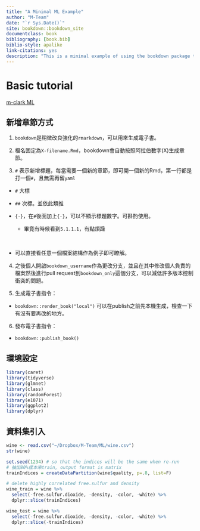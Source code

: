 ```yaml
--- 
title: "A Minimal ML Example"
author: "M-Team"
date: "`r Sys.Date()`"
site: bookdown::bookdown_site
documentclass: book
bibliography: [book.bib]
biblio-style: apalike
link-citations: yes
description: "This is a minimal example of using the bookdown package to build-up a ML reference book. The output format for this example is bookdown::gitbook."
---
```


# Basic tutorial

[m-clark ML](https://m-clark.github.io/introduction-to-machine-learning/preface.html)

## 新增章節方式

1. `bookdown`是稍微改良強化的`rmarkdown`，可以用來生成電子書。

2. 檔名固定為`X-filename.Rmd`，bookdown會自動按照阿拉伯數字(X)生成章節。

3. `#` 表示新增標題，每當需要一個新的章節，即可開一個新的Rmd，第一行都是打一個`#`，且無需再留`yaml`

- `#` 大標

- `##` 次標。並依此類推

- `{-}`，在`#`後面加上`{-}`，可以不顯示標題數字。可斟酌使用。

    - 畢竟有時候看到`5.1.1.1`，有點煩躁 
    
<br>

- 可以直接看任意一個檔案結構作為例子即可瞭解。

4. 之後個人開啟`bookdown_username`作為更改分支，並且在其中修改個人負責的檔案然後進行pull request到`bookdown_only`這個分支，可以減低許多版本控制衝突的問題。

5. 生成電子書指令：

- `bookdown::render_book("local")` 可以在publish之前先本機生成，檢查一下有沒有要再改的地方。

6. 發布電子書指令：

- `bookdown::publish_book()`

## 環境設定

```r
library(caret)
library(tidyverse)
library(glmnet)
library(class)
library(randomForest)
library(e1071)
library(ggplot2)
library(dplyr)
```

## 資料集引入
```r
wine <- read.csv("~/Dropbox/M-Team/ML/wine.csv")
str(wine)
```

```r
set.seed(1234) # so that the indices will be the same when re-run
# 抽出80%樣本來train, output format is matrix
trainIndices = createDataPartition(wine$quality, p=.8, list=F) 

# delete highly correlated free.sulfur and density
wine_train = wine %>% 
  select(-free.sulfur.dioxide, -density, -color, -white) %>% 
  dplyr::slice(trainIndices)

wine_test = wine %>% 
  select(-free.sulfur.dioxide, -density, -color, -white) %>% 
  dplyr::slice(-trainIndices)
```
